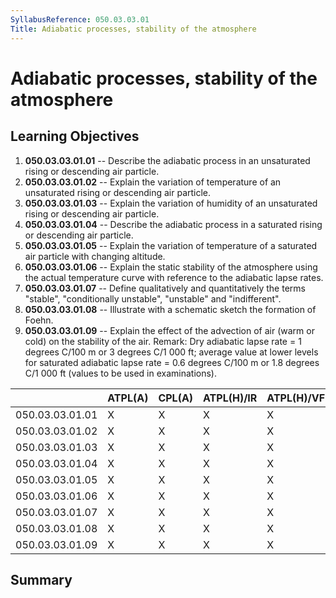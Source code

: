 ```yaml
---
SyllabusReference: 050.03.03.01
Title: Adiabatic processes, stability of the atmosphere
---
```


# Adiabatic processes, stability of the atmosphere

## Learning Objectives

1.  **050.03.03.01.01** -- Describe the adiabatic process in an unsaturated
    rising or descending air particle.
2.  **050.03.03.01.02** -- Explain the variation of temperature of an unsaturated
    rising or descending air particle.
3.  **050.03.03.01.03** -- Explain the variation of humidity of an unsaturated
    rising or descending air particle.
4.  **050.03.03.01.04** -- Describe the adiabatic process in a saturated rising
    or descending air particle.
5.  **050.03.03.01.05** -- Explain the variation of temperature of a saturated
    air particle with changing altitude.
6.  **050.03.03.01.06** -- Explain the static stability of the atmosphere using
    the actual temperature curve with reference to the adiabatic lapse rates.
7.  **050.03.03.01.07** -- Define qualitatively and quantitatively the terms
    "stable", "conditionally unstable", "unstable" and "indifferent".
8.  **050.03.03.01.08** -- Illustrate with a schematic sketch the formation of
    Foehn.
9.  **050.03.03.01.09** -- Explain the effect of the advection of air (warm or
    cold) on the stability of the air. Remark: Dry adiabatic lapse rate = 1
    degrees C/100 m or 3 degrees C/1 000 ft; average value at lower levels for
    saturated adiabatic lapse rate = 0.6 degrees C/100 m or 1.8 degrees C/1 000
    ft (values to be used in examinations).

|                 | ATPL(A) | CPL(A) | ATPL(H)/IR | ATPL(H)/VFR | CPL(H) | IR  | CBIR(A) |
| --------------- | ------- | ------ | ---------- | ----------- | ------ | --- | ------- |
| 050.03.03.01.01 | X       | X      | X          | X           | X      | X   | X       |
| 050.03.03.01.02 | X       | X      | X          | X           | X      | X   | X       |
| 050.03.03.01.03 | X       | X      | X          | X           | X      | X   | X       |
| 050.03.03.01.04 | X       | X      | X          | X           | X      | X   | X       |
| 050.03.03.01.05 | X       | X      | X          | X           | X      | X   | X       |
| 050.03.03.01.06 | X       | X      | X          | X           | X      | X   | X       |
| 050.03.03.01.07 | X       | X      | X          | X           | X      | X   | X       |
| 050.03.03.01.08 | X       | X      | X          | X           | X      | X   | X       |
| 050.03.03.01.09 | X       | X      | X          | X           | X      | X   | X       |

## Summary
